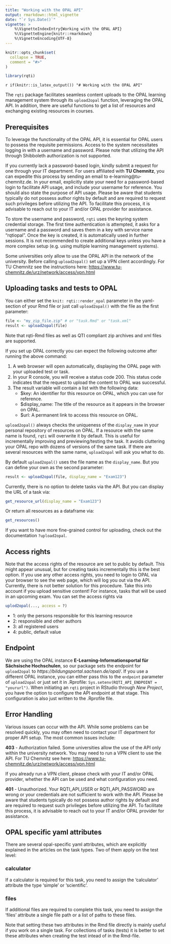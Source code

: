 ```yaml
---
title: "Working with the OPAL API" 
output: rmarkdown::html_vignette
date: "`r Sys.Date()`"
vignette: >
    %\VignetteIndexEntry{Working with the OPAL API}
    %\VignetteEngine{knitr::rmarkdown}
    %\VignetteEncoding{UTF-8}
---
```


```r
knitr::opts_chunk$set(
  collapse = TRUE,
  comment = "#>"
)
```
```r
library(rqti)
```

`r if(knitr::is_latex_output()) "# Working with the OPAL API"`

The `rqti` package facilitates seamless content uploads to the OPAL learning management system through its `upload2opal` function, leveraging the OPAL API. In addition, there are useful functions to get a list of resources and exchanging existing resources in courses.

## Prerequisites

To leverage the functionality of the OPAL API, it is essential for OPAL users to possess the requisite permissions. Access to the system necessitates logging in with a username and password. Please note that utilizing the API through Shibboleth authorization is not supported.

If you currently lack a password-based login, kindly submit a request for one through your IT department. For users affiliated with **TU Chemnitz**, you can expedite this process by sending an email to e-learning@tu-chemnitz.de. In your email, explicitly state your need for a password-based login to facilitate API usage, and include your username for reference. You should also state the purpose of API usage. Please be aware that students typically do not possess author rights by default and are required to request such privileges before utilizing the API. To facilitate this process, it is advisable to reach out to your IT and/or OPAL provider for assistance.

To store the username and password, `rqti` uses the keyring system credential storage. The first time authentication is attempted, it asks for a username and a password and saves them in a key with service name "rqtiopal". Once the key is created, it is automatically used in further sessions. It is not recommended to create additional keys unless you have a more complex setup (e.g. using multiple learning management systems).

Some universities only allow to use the OPAL API in the network of the university. Before calling `upload2opal()` set up a VPN client accordingly. 
For TU Chemnitz see the instructions here: <https://www.tu-chemnitz.de/urz/network/access/vpn.html>

## Uploading tasks and tests to OPAL

You can either set the `knit: rqti::render_opal` parameter in the yaml-section of your Rmd file or just call `upload2opal()` with the file as the first parameter:

```r
file <- "my_zip_file.zip" # or "task.Rmd" or "task.xml"
result <- upload2opal(file)
```

Note that rqti-Rmd files as well as QTI compliant zip archives and xml files are supported.

If you set up OPAL correctly you can expect the following outcome after running the above command:

1. A web browser will open automatically, displaying the OPAL page with your uploaded test or task.
2. In your R console, you will receive a status code 200. This status code indicates that the request to upload the content to OPAL was successful.
3. The result variable will contain a list with the following data:
    - $key: An identifier for this resource on OPAL, which you can use for reference.
    - $display_name: The title of the resource as it appears in the browser on OPAL.
    - $url: A permanent link to access this resource on OPAL.

`upload2opal()` always checks the uniqueness of the `display_name` in your personal repository of resources on OPAL. If a resource with the same name is found, `rqti` will overwrite it by default. This is useful for incrementally improving and previewing/testing the task. It avoids cluttering your OPAL repo with dozens of versions of the same task. If there are several resources with the same name, `upload2opal` will ask you what to do.

By default `upload2opal()` uses the file name as the `display_name`. But you can define your own as the second parameter:

```r
result <- upload2opal(file, display_name = "Exam123")
```

Currently, there is no option to delete tasks via the API. But you can display the URL of a task via:

```r
get_resource_url(display_name = "Exam123")
```

Or return all resources as a dataframe via:

```r
get_resources()
```

If you want to have more fine-grained control for uploading, check out the documentation `?upload2opal`.

## Access rights

Note that the access rights of the resource are set to public by default. This might appear unusual, but for creating tasks incrementally this is the best option. If you use any other access rights, you need to login to OPAL via your browser to see the web page, which will log you out via the API. Currently, there is not better solution for this procedure. Take this into account if you upload sensitive content! For instance, tasks that will be used in an upcoming exam. You can set the access rights via

```r
uplod2opal(..., access = ?)
```

- 1: only the persons responsible for this learning resource
- 2: responsible and other authors
- 3: all registered users
- 4: public, default value

## Endpoint

We are using the OPAL instance **E-Learning-Informationsportal für Sächsische Hochschulen**, so our package sets the endpoint for `upload2opal` to *https://bildungsportal.sachsen.de/opal/*. If you use a different OPAL instance, you can either pass this to the `endpoint` parameter of `upload2opal` or just set it in .Rprofile: `Sys.setenv(RQTI_API_ENDPOINT = "yoururl")`. When initiating an `rqti` project in RStudio through *New Project*, you have the option to configure the API endpoint at that stage. This configuration is also just written to the .Rprofile file.

## Error Handling

Various issues can occur with the API. While some problems can be resolved quickly, you may often need to contact your IT department for proper API setup. The most common issues include:

**403** - Authorization failed. Some universities allow the use of the API only within the university network. You may need to run a VPN client to use the API. 
For TU Chemnitz see here: <https://www.tu-chemnitz.de/urz/network/access/vpn.html>

If you already run a VPN client, please check with your IT and/or OPAL provider, whether the API can be used and what configuration you need.

**401** - Unauthorized. Your RQTI_API_USER or RQTI_API_PASSWORD are wrong or your credentials are not sufficient to work with the API. Please be aware that students typically do not possess author rights by default and are required to request such privileges before utilizing the API. To facilitate this process, it is advisable to reach out to your IT and/or OPAL provider for assistance.

## OPAL specific yaml attributes

There are several opal-specific yaml attributes, which are explicitly explained in the articles on the task types. Two of them apply on the test level:

### calculator

If a calculator is required for this task, you need to assign the 'calculator' attribute the type 'simple' or 'scientific'.

### files

If additional files are required to complete this task, you need to assign the 'files' attribute a single file path or a list of paths to these files.

Note that setting these two attributes in the Rmd file directly is mainly useful if you work on a single task. For collections of tasks (tests) it is better to set these attributes when creating the test intead of in the Rmd-file.
